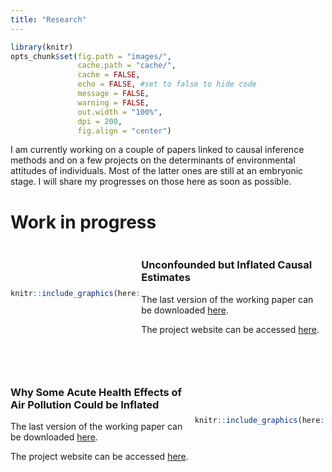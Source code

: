 ```yaml
---
title: "Research"
---
```


```r
library(knitr)
opts_chunk$set(fig.path = "images/",
               cache.path = "cache/",
               cache = FALSE,
               echo = FALSE, #set to false to hide code
               message = FALSE,
               warning = FALSE,
               out.width = "100%",
               dpi = 200,
               fig.align = "center")  
```

I am currently working on a couple of papers linked to causal inference methods and on a few projects on the determinants of environmental attitudes of individuals. Most of the latter ones are still at an embryonic stage. I will share my progresses on those here as soon as possible. 

# Work in progress


:::: {style="display: flex; align-items: center; justify-content: space-between;"}
::: {.column width="40%"}
```r
knitr::include_graphics(here::here("images/balloon.jpg"))
```
:::

::: {.column width="57%"}
### Unconfounded but Inflated Causal Estimates

The last version of the working paper can be downloaded [here](https://vincentbagilet.github.io/causal_inflation/causal_exaggeration_paper.pdf).

The project website can be accessed [here](https://vincentbagilet.github.io/causal_exaggeration/).

<!-- The last version of the working paper can be downloaded [here](https://vincentbagilet.github.io/inference_pollution/paper.pdf). -->

<!-- The project website can be accessed [here](https://vincentbagilet.github.io/inference_pollution/). -->
:::
::::

<br />

:::: {style="display: flex; align-items: center; justify-content: space-between;"}
::: {.column width="57%"}
### Why Some Acute Health Effects of Air Pollution Could be Inflated

The last version of the working paper can be downloaded [here](https://vincentbagilet.github.io/inference_pollution/wp_bagilet_zabrocki.pdf).

The project website can be accessed [here](https://vincentbagilet.github.io/inference_pollution/).
:::

::: {.column width="40%"}
```r
knitr::include_graphics(here::here("images/illustration_car.png"))
```
:::
::::

